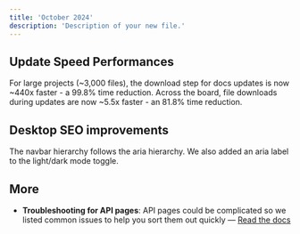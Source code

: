 ```yaml
---
title: 'October 2024'
description: 'Description of your new file.'
---
```



## Update Speed Performances

For large projects (~3,000 files), the download step for docs updates is now
~440x faster - a 99.8% time reduction. Across the board, file downloads during
updates are now ~5.5x faster - an 81.8% time reduction.

## Desktop SEO improvements

The navbar hierarchy follows the aria hierarchy. We also added an aria label to
the light/dark mode toggle.

## More

- **Troubleshooting for API pages**: API pages could be complicated so we listed
  common issues to help you sort them out quickly —
  [Read the docs](/api-playground/troubleshooting)
